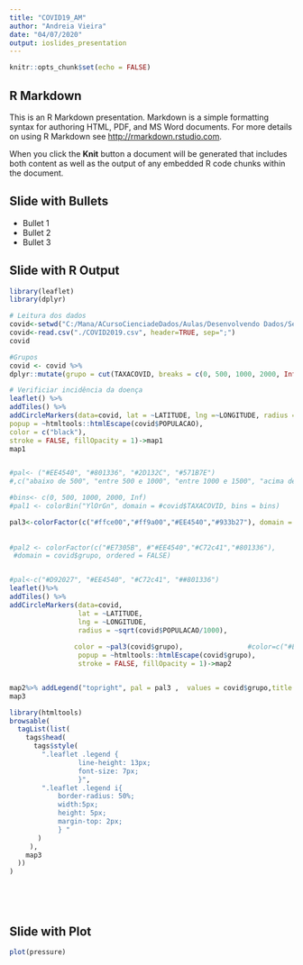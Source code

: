 ```yaml
---
title: "COVID19_AM"
author: "Andreia Vieira"
date: "04/07/2020"
output: ioslides_presentation
---
```


```r
knitr::opts_chunk$set(echo = FALSE)
```

## R Markdown

This is an R Markdown presentation. Markdown is a simple formatting syntax for authoring HTML, PDF, and MS Word documents. For more details on using R Markdown see <http://rmarkdown.rstudio.com>.

When you click the **Knit** button a document will be generated that includes both content as well as the output of any embedded R code chunks within the document.

## Slide with Bullets

- Bullet 1
- Bullet 2
- Bullet 3

## Slide with R Output

```r

library(leaflet)
library(dplyr)

# Leitura dos dados
covid<-setwd("C:/Mana/ACursoCienciadeDados/Aulas/Desenvolvendo Dados/Semana2/Agora/COVID")
covid<-read.csv("./COVID2019.csv", header=TRUE, sep=";")
covid

#Grupos
covid <- covid %>%
dplyr::mutate(grupo = cut(TAXACOVID, breaks = c(0, 500, 1000, 2000, Inf), labels = c("Abaixo de 500", "Entre 500 e 1000", "Entre 1000 e 2000", "Acima de 2000"))) 

# Verificiar incidência da doença
leaflet() %>%
addTiles() %>%
addCircleMarkers(data=covid, lat = ~LATITUDE, lng =~LONGITUDE, radius = ~sqrt(covid$POPULACAO/1000),
popup = ~htmltools::htmlEscape(covid$POPULACAO),
color = c("black"),
stroke = FALSE, fillOpacity = 1)->map1
map1


#pal<- ("#EE4540", "#801336", "#2D132C", "#571B7E")
#,c("abaixo de 500", "entre 500 e 1000", "entre 1000 e 1500", "acima de 2000")), 

#bins<- c(0, 500, 1000, 2000, Inf)
#pal1 <- colorBin("YlOrGn", domain = #covid$TAXACOVID, bins = bins)

pal3<-colorFactor(c("#ffce00","#ff9a00","#EE4540","#933b27"), domain = covid$grupo, reverse = FALSE)
                    
                    
#pal2 <- colorFactor(c("#E7305B", #"#EE4540","#C72c41","#801336"), 
 #domain = covid$grupo, ordered = FALSE)


#pal<-c("#D92027", "#EE4540", "#C72c41", "##801336")
leaflet()%>%
addTiles() %>%
addCircleMarkers(data=covid,
                 lat = ~LATITUDE, 
                 lng = ~LONGITUDE, 
                 radius = ~sqrt(covid$POPULACAO/1000),
                 
                color = ~pal3(covid$grupo),                #color=c("#E7305B", "#EE4540","#C72c41","#801336"),
                 popup = ~htmltools::htmlEscape(covid$grupo),
                 stroke = FALSE, fillOpacity = 1)->map2


map2%>% addLegend("topright", pal = pal3 ,  values = covid$grupo,title = 'COVID19 - MANAUS/AM', opacity = 1) -> map3
map3

library(htmltools)
browsable(
  tagList(list(
    tags$head(
      tags$style(
        ".leaflet .legend {
                 line-height: 13px;
                 font-size: 7px;
                 }",
        ".leaflet .legend i{
            border-radius: 50%;
            width:5px;
            height: 5px;
            margin-top: 2px;
            } "
       )
     ),
    map3
  ))
)






```

## Slide with Plot

```r
plot(pressure)
```

